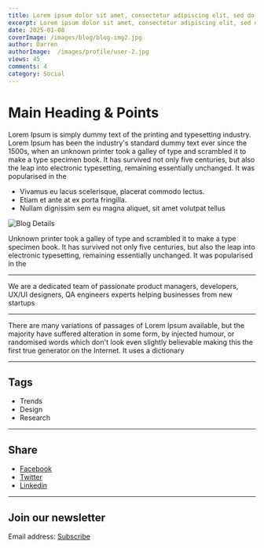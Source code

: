 ```yaml
---
title: Lorem ipsum dolor sit amet, consectetur adipiscing elit, sed do eiusmod tempor incididunt...
excerpt: Lorem ipsum dolor sit amet, consectetur adipiscing elit, sed do eiusmod tempor incididunt...
date: 2025-01-08
coverImage: /images/blog/blog-img2.jpg
author: Darren
authorImage:  /images/profile/user-2.jpg
views: 45
comments: 4
category: Social
---
```


# Main Heading & Points

Lorem Ipsum is simply dummy text of the printing and typesetting industry. Lorem Ipsum has been the industry's standard dummy text ever since the 1500s, when an unknown printer took a galley of type and scrambled it to make a type specimen book. It has survived not only five centuries, but also the leap into electronic typesetting, remaining essentially unchanged. It was popularised in the

- Vivamus eu lacus scelerisque, placerat commodo lectus.
- Etiam et ante at ex porta fringilla.
- Nullam dignissim sem eu magna aliquet, sit amet volutpat tellus

![Blog Details](/images/blogdetail-1.jpg)

Unknown printer took a galley of type and scrambled it to make a type specimen book. It has survived not only five centuries, but also the leap into electronic typesetting, remaining essentially unchanged. It was popularised in the

---

We are a dedicated team of passionate product managers, developers, UX/UI designers, QA engineers experts helping businesses from new startups

---

There are many variations of passages of Lorem Ipsum available, but the majority have suffered alteration in some form, by injected humour, or randomised words which don't look even slightly believable making this the first true generator on the Internet. It uses a dictionary

---

## Tags

- Trends
- Design
- Research

---

## Share

- [Facebook](#)
- [Twitter](#)
- [Linkedin](#)

---

## Join our newsletter

Email address: [Subscribe](#)
